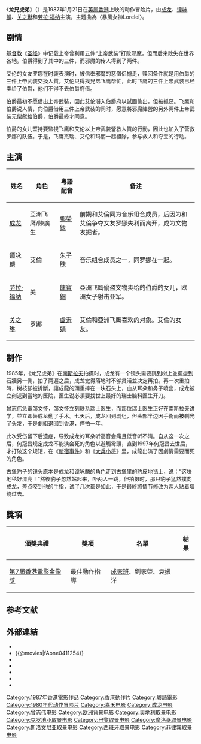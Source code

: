 {{Other uses|subject=成龙、谭咏麟主演的电影《龙兄虎弟》|other=其他同名作品|龍兄虎弟}}
{{电影信息框
| 片名 = 龙兄虎弟
| 电影原名 = ''{{lang|en|Armour of God}}''
| 图像 = Armour of God.jpg
| 图像说明 = 海报
| 导演 = [[成龍|成龍]]、[[曾志偉|曾志偉]]
| 监制 = 陳佩華、[[陳可辛|陳可辛]]
| 制片 = [[何冠昌|何冠昌]]、[[蔡瀾|蔡瀾]]
| 编剧 = [[邓景生|邓景生]]、[[司徒卓汉|司徒卓汉]]、[[卢坚|卢坚]]、[[黄炳耀_(編劇)|黃炳耀]]
| 故事 = 黃炳耀
| 原著 = 
| 主演 = 成龍<br>谭咏麟<br>[[劳拉·福纳|劳拉·福纳]]<br>[[关之琳|关之琳]]
| 配乐 = [[黎小田|黎小田]]、[[鄧少林|鄧少林]]
| 主題曲 = 〈暴風女神Lorelei〉
| 摄影 = [[敖志君|敖志君]]、[[汤宝生|汤宝生]]、[[黄岳泰|黄岳泰]]、[[张耀祖|张耀祖]]
| 剪辑 = [[张耀宗|张耀宗]]
| 制片商 = [[嘉禾電影|嘉禾電影]]<br>[[威禾电影制作有限公司|威禾电影制作有限公司]]<br>[[嘉峰电影有限公司|嘉峰电影有限公司]]
| 发行商 = 嘉禾電影
| 上映日期 = {{Film date|1986|8|16|日本|1986|9|11|台湾|1987|1|21|英属香港|1988|6|19|澳大利亚|1988|7|20|法国|1999|9|14|美国}}
| 片长 = 97分钟
| 产地 = {{英屬香港電影}}
| 语言 = 粤语
| 预算 = 
| 票房 = 香港：[[港元|HK$]] 35,469,408.00<ref>{{Cite web|title=1987 香港票房|url=http://www.boxofficecn.com/hkboxoffice1987|access-date=2022-04-05|publisher=中国电影票房榜|language=zh-CN}}</ref>
| 前集 = 
| 续集 = [[飛鷹計劃|飛鷹計劃]]
}}
《'''龙兄虎弟'''》（{{lang-en|''Armour of God''}}）是1987年1月21日在[[英属香港|英属香港]]上映的动作冒险片，由[[成龙|成龙]]、[[谭咏麟|谭咏麟]]、[[关之琳|关之琳]]和[[劳拉·福纳|劳拉·福纳]]主演，主題曲為〈暴風女神Lorelei〉。

== 剧情 ==
[[基督教|基督教]]《[[圣经|圣经]]》中记载上帝曾利用五件“上帝武装”打败邪魔，但而后来散失在世界各地。伯爵得到了其中的三件，而邪魔的传人得到了两件。

艾伦的女友罗娜在时装表演时，被信奉邪魔的惡僧侣擄走，赎回条件就是用伯爵的三件上帝武装交換人質。艾伦只得找兄弟飞鹰帮忙，此时飞鹰的三件上帝武装已经卖给了伯爵，他们不得不去伯爵府借。

伯爵最初不愿借出上帝武裝，因此艾伦潛入伯爵府以試圖偷出，但被抓获。飞鹰和伯爵说人情，向伯爵借用三件上帝武装的同时，愿意將邪魔陣營的另外两件上帝武装无偿獻給伯爵，伯爵最終才同意。

伯爵的女儿堅持要監視飞鹰和艾伦以上帝武裝營救人質的行動，因此也加入了营救罗娜的队伍。于是，飞鹰杰瑞、艾伦和玛丽一起組隊，参与救人和夺宝的行动。

== 主演 ==
{| class="wikitable"
|-
! 姓名 !! 角色 !!粵語配音 !! 备注
|-
| [[成龙|成龙]] || 亞洲飞鹰/陳廣生|| [[鄧榮銾|鄧榮銾]] || 前期和艾倫同为音乐组合成员，后因为和艾倫争夺女友罗娜失利而离开，成为文物发掘者。
|-
| [[谭咏麟|谭咏麟]] || 艾倫 || [[朱子聰|朱子聰]] || 音乐组合成员之一，同罗娜在一起。
|-
| [[劳拉·福纳|劳拉·福纳]] || 美 || [[龍寶鈿|龍寶鈿]] || 亞洲飞鹰偷盗文物卖给的伯爵的女儿，欧洲女子射击亚军。
|-
| [[关之琳|关之琳]] || 罗娜 || [[盧素娟|盧素娟]] || 艾倫和亞洲飞鹰喜欢的对象。艾倫的女友。
|}

==制作==
1985年，《龙兄虎弟》在[[南斯拉夫|南斯拉夫]]拍摄时，成龙有一个镜头需要跳到树上並擺盪到石牆另一側，拍了两遍之后，成龙觉得落地时不够灵活並决定再拍。再一次重拍時，树枝卻被折斷，讓成龍的頭重摔在一块石头上，血从耳朵和鼻子喷出，成龙被立刻送到當地的医院，医生说必須要找世上最好的瑞士脑科医生开刀{{r|bee|page=39}}。

[[曾志伟|曾志伟]]急電[[邹文怀|邹文怀]]，邹文怀立刻联系瑞士医生{{r|bee|page=39}}，而那位瑞士医生正好在南斯拉夫讲学，並立即替成龙動了手术{{r|bee|page=39}}。七天后，成龙回到剧组，但头部半边因手術而被剃光了头发，于是劇組退回到香港，停拍一年{{r|bee|page=43}}。

此次受伤留下后遗症，导致成龙的耳朵听高音会痛且低音听不清{{r|bee|page=43}}。自从这一次之后，何冠昌规定成龙不能演会死的角色以避觸霉頭，直到1997年何冠昌去世后，才打破这个规矩，在《[[新宿事件|新宿事件]]》和《[[大兵小将|大兵小将]]》里，成龍出演了因劇情需要而死的角色{{r|bee|page=43}}。

古堡豹子的镜头原本是成龙和谭咏麟的角色走到古堡里的豹皮地毯上，说：“这块地毯好漂亮！”然後豹子忽然站起来，吓两人一跳{{r|bee|page=46}}，但拍摄时，那只豹子猛然撲向成龙，差点咬到他的手指，试了几次都是如此{{r|bee|page=46}}，于是最終將情节修改为两人贴着墙绕过去{{r|bee|page=47}}。

== 獎項 ==
{|class="wikitable" 
!頒獎典禮!!獎項!!名單!!結果
|-
|[[第7屆香港電影金像獎|第7屆香港電影金像獎]]||最佳動作指導||[[成家班|成家班]]、劉家榮、袁振洋||{{nom}}
|}

==参考文献==
{{Reflist|refs=
<ref name="bee">{{cite book |author1=朱墨 |chapter=〈第一章：人傻钱多〉|title=《成龙：还没长大就老了》（修订版） |date=2017-02-01 |publisher=江苏凤凰文艺出版社 |location=江苏省南京市 |isbn=978-7-5399-9893-0}}</ref>
}}

==外部連結==
*{{hkmdb title|6882|龍兄虎弟}}
*{{@movies|fAone0411254}}
*{{Mtime|16032}}
*{{douban|title=龍兄虎弟}}
*{{rotten-tomatoes|operation-condor-2-the-armour-of-the-gods}}
*{{Amg movie|2860}}
*{{imdb title|0091431}}

{{成龙}}
{{曾志伟}}
{{DEFAULTSORT:Long龙兄虎弟}}
[[Category:1987年香港電影作品|Category:1987年香港電影作品]]
[[Category:香港動作片|Category:香港動作片]]
[[Category:粵語電影|Category:粵語電影]]
[[Category:1980年代动作冒险片|Category:1980年代动作冒险片]]
[[Category:嘉禾电影|Category:嘉禾电影]]
[[Category:成龙电影|Category:成龙电影]]
[[Category:曾志伟电影|Category:曾志伟电影]]
[[Category:欧洲背景电影|Category:欧洲背景电影]]
[[Category:奥地利取景电影|Category:奥地利取景电影]]
[[Category:克罗地亚取景电影|Category:克罗地亚取景电影]]
[[Category:巴黎取景电影|Category:巴黎取景电影]]
[[Category:摩洛哥取景电影|Category:摩洛哥取景电影]]
[[Category:斯洛文尼亚取景电影|Category:斯洛文尼亚取景电影]]
[[Category:西班牙取景电影|Category:西班牙取景电影]]
[[Category:菲律宾取景电影|Category:菲律宾取景电影]]